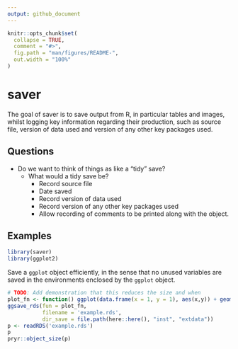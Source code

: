 ```yaml
---
output: github_document
---
```


<!-- README.md is generated from README.Rmd. Please edit that file -->

```r
knitr::opts_chunk$set(
  collapse = TRUE,
  comment = "#>",
  fig.path = "man/figures/README-",
  out.width = "100%"
)
```

# saver

<!-- badges: start -->
<!-- badges: end -->

The goal of saver is to save output from R, in particular tables and images, whilst logging key information regarding their production, such as source file, version of data used and version of any other key packages used. 

## Questions

- Do we want to think of things as like a "tidy" save?
  - What would a tidy save be?
    - Record source file
    - Date saved
    - Record version of data used
    - Record version of any other key packages used
    - Allow recording of comments to be printed along with the object. 

## Examples

```r
library(saver)
library(ggplot2)
```

Save a `ggplot` object efficiently, in the sense that no unused variables are saved in the environments enclosed by the `ggplot` object. 
```r
# TODO: Add demonstration that this reduces the size and when
plot_fn <- function() ggplot(data.frame(x = 1, y = 1), aes(x,y)) + geom_point()
ggsave_rds(fun = plot_fn, 
           filename = 'example.rds',
           dir_save = file.path(here::here(), "inst", "extdata"))
p <- readRDS('example.rds')
p
pryr::object_size(p)
```
